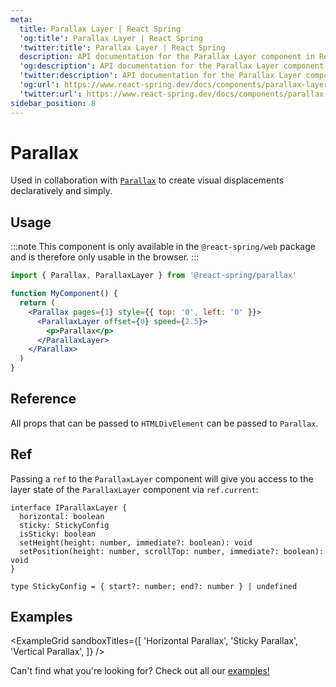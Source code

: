 ```yaml
---
meta:
  title: Parallax Layer | React Spring
  'og:title': Parallax Layer | React Spring
  'twitter:title': Parallax Layer | React Spring
  description: API documentation for the Parallax Layer component in React Spring.
  'og:description': API documentation for the Parallax Layer component in React Spring.
  'twitter:description': API documentation for the Parallax Layer component in React Spring.
  'og:url': https://www.react-spring.dev/docs/components/parallax-layer
  'twitter:url': https://www.react-spring.dev/docs/components/parallax-layer
sidebar_position: 8
---
```




# Parallax

Used in collaboration with [`Parallax`](/docs/components/parallax) to create visual displacements declaratively and simply.

## Usage

:::note
This component is only available in the `@react-spring/web` package and is therefore only usable in the browser.
:::

```jsx
import { Parallax, ParallaxLayer } from '@react-spring/parallax'

function MyComponent() {
  return (
    <Parallax pages={1} style={{ top: '0', left: '0' }}>
      <ParallaxLayer offset={0} speed={2.5}>
        <p>Parallax</p>
      </ParallaxLayer>
    </Parallax>
  )
}
```

## Reference


All props that can be passed to `HTMLDivElement` can be passed to `Parallax`.

<TablesConfiguration data={PARALLAX_LAYER_CONFIG_DATA} />

## Ref

Passing a `ref` to the `ParallaxLayer` component will give you access to the layer state of the `ParallaxLayer` component via `ref.current`:

```tsx
interface IParallaxLayer {
  horizontal: boolean
  sticky: StickyConfig
  isSticky: boolean
  setHeight(height: number, immediate?: boolean): void
  setPosition(height: number, scrollTop: number, immediate?: boolean): void
}

type StickyConfig = { start?: number; end?: number } | undefined
```

## Examples


<ExampleGrid
  sandboxTitles={[
    'Horizontal Parallax',
    'Sticky Parallax',
    'Vertical Parallax',
  ]}
/>

Can't find what you're looking for? Check out all our [examples!](/examples)
